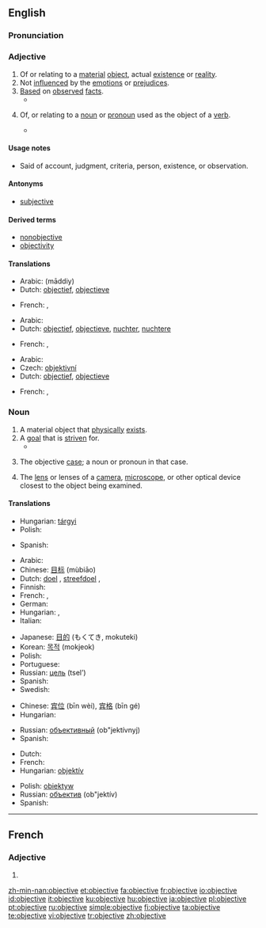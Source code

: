 ==English==
{{wikipedia|Objectivity}}

===Pronunciation===
{{IPA|əb'dʒɛk.tɪv}}

===Adjective===
{{en-adj-more-most}}

# <!--DefA-->Of or relating to a [[material]] [[object]], actual [[existence]] or [[reality]].
# <!--DefB-->Not [[influence]]d by the [[emotion]]s or [[prejudice]]s.
# <!--DefC-->[[Base]]d on [[observe]]d [[fact]]s.
#* {{quote-book|passage=Engagement of employees in the Public Administration and in the wider Public Sector, ... , shall take place either by competitive entry examination or by selection on the basis of predefined and '''objective''' criteria, and shall be subject to the control of an independent authority, as specified by law.|title=[[S:Constitution of Greece|Constitution of Greece]]|year=1975}}
# <!--DefD-->{{grammar}} Of, or relating to a [[noun]] or [[pronoun]] used as the object of a [[verb]].
#* {{quote-book|passage=Let us now glance at the demonstrative and relative pronouns. Of the former there are but two in English, ''this'' and ''that'', with their plural forms, ''these'' and ''those''. To them, American adds a third, ''them'', which is also the personal pronoun of the third person, '''objective''' case.|title=[[S:The American Language/Chapter 41|The American Language]]|author=H. L. Mencken|year=1921}}

====Usage notes====
* Said of account, judgment, criteria, person, existence, or observation.

====Antonyms====
* [[subjective]]<!--for which sense(s)?-->

====Derived terms====
* [[nonobjective]]
* [[objectivity]]

====Translations====
{{trans-top|relating to a material object}}
* Arabic: {{Arab|[[مادي|مادّيّ]]}} (māddiy)
* Dutch: [[objectief]], [[objectieve]]
{{trans-mid}}
* French: {{t+|fr|objectif|m}}, {{t+|fr|objective|f}}
{{trans-bottom}}

{{trans-top|not influenced by emotions}}
* Arabic: {{Arab|[[عقلاني|عَقْلانِيّ]]}} {{IPAchar|(ʕaqlāniy)}}
* Dutch: [[objectief]], [[objectieve]], [[nuchter]], [[nuchtere]]
{{trans-mid}}
* French: {{t+|fr|objectif|m}}, {{t+|fr|objective|f}}
{{trans-bottom}}

{{trans-top|based on observed fact}}
* Arabic: {{Arab|[[موضوعي]]}} {{IPAchar|(mauɖūʕiy)}}
* Czech: [[objektivní]]
* Dutch: [[objectief]], [[objectieve]]
{{trans-mid}}
* French: {{t+|fr|objectif|m}}, {{t+|fr|objective|f}}
{{trans-bottom}}

{{trans-top|grammar}}
{{trans-mid}}
{{trans-bottom}}

===Noun===
{{en-noun}}

# <!--DefE-->A material object that [[physically]] [[exist]]s.
# <!--DefF-->A [[goal]] that is [[striven]] for.
#* {{quote-book|passage=His true '''objective''' was the provision of a full, accurate, legible script for our noble but ill-dressed language; but he was led past that by his contempt for the popular Pitman system of Shorthand, which he called the Pitfall system.|title=Pygmalion|section=[[S:Pygmalion/Preface|Preface]]|author=G. B. Shaw|year=1913}}
# <!--DefG-->{{grammar}} The objective [[case]]; a noun or pronoun in that case.
# <!--DefH-->The [[lens]] or lenses of a [[camera]], [[microscope]], or other optical device closest to the object being examined.

====Translations====
{{trans-top|material object}}
* Hungarian: [[tárgyi]]
* Polish: {{t+|pl|obiekt|m}}
{{trans-mid}}
* Spanish: {{t-|es|objetivo|m}}
{{trans-bottom}}

{{trans-top|goal}}
* Arabic: {{Arab|[[هدف]]}} {{IPAchar|(hádaf)}} {{m}}
* Chinese: [[目标]] (mùbiāo)
* Dutch: [[doel]] {{n}}, [[streefdoel]] {{n}}, {{t+|nl|doelstelling|g=f}}
* Finnish: {{t+|fi|tavoite}}
* French: {{t+|fr|objectif|m}}, {{t+|fr|but|m}}
* German: {{t+|de|Ziel|n}}
* Hungarian: {{t+|hu|cél}}, {{t+|hu|célpont}}
* Italian: {{t+|it|obbiettivo|m}}
{{trans-mid}}
* Japanese: [[目的]] (もくてき, mokuteki)
* Korean: [[목적]] (mokjeok)
* Polish: {{t+|pl|cel|m}}
* Portuguese: {{t+|pt|objetivo|m}}
* Russian: [[цель]] (tsel’) {{f}}
* Spanish: {{t-|es|objetivo|m}}
* Swedish: {{t+|sv|objektiv|c}}
{{trans-bottom}}

{{trans-top|(grammar) the objective case}}
* Chinese: [[宾位]] (bīn wèi), [[宾格]] (bīn gé)
* Hungarian: {{t+|hu|tárgyeset}}
{{trans-mid}}
* Russian: [[объективный]] (ob"jektívnyj)
* Spanish: {{t-|es|objetivo|m}}
{{trans-bottom}}

{{trans-top|lens}}
* Dutch: {{t+|nl|objectief|n}}
* French: {{t+|fr|objectif|m}}
* Hungarian: [[objektív]]
{{trans-mid}}
* Polish: [[obiektyw]] {{m}}
* Russian: [[объектив]] (ob"jektív) {{m}}
* Spanish: {{t-|es|objetivo|m}}
{{trans-bottom}}

----

==French==

===Adjective===
{{fr-adj-form}} {{f}}

# {{form of|feminine|objectif|lang=French}}

[[zh-min-nan:objective]]
[[et:objective]]
[[fa:objective]]
[[fr:objective]]
[[io:objective]]
[[id:objective]]
[[it:objective]]
[[ku:objective]]
[[hu:objective]]
[[ja:objective]]
[[pl:objective]]
[[pt:objective]]
[[ru:objective]]
[[simple:objective]]
[[fi:objective]]
[[ta:objective]]
[[te:objective]]
[[vi:objective]]
[[tr:objective]]
[[zh:objective]]